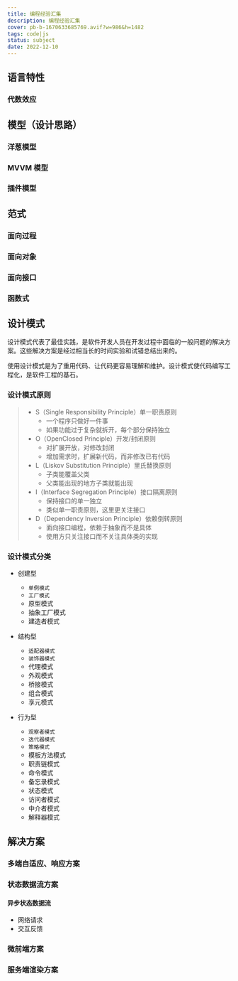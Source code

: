 ```yaml
---
title: 编程经验汇集
description: 编程经验汇集
cover: pb-b-1670633685769.avif?w=986&h=1482
tags: code|js
status: subject
date: 2022-12-10
---
```


## 语言特性

### 代数效应

## 模型（设计思路）

### 洋葱模型

### MVVM 模型

### 插件模型

## 范式

### 面向过程

### 面向对象

### 面向接口

### 函数式

## 设计模式

设计模式代表了最佳实践，是软件开发人员在开发过程中面临的一般问题的解决方案。这些解决方案是经过相当长的时间实验和试错总结出来的。

使用设计模式是为了重用代码、让代码更容易理解和维护。设计模式使代码编写工程化，是软件工程的基石。

### 设计模式原则

> - S（Single Responsibility Principle）单一职责原则
>   - 一个程序只做好一件事
>   - 如果功能过于复杂就拆开，每个部分保持独立
> - O（OpenClosed Principle）开发/封闭原则
>   - 对扩展开放，对修改封闭
>   - 增加需求时，扩展新代码，而非修改已有代码
> - L（Liskov Substitution Principle）里氏替换原则
>   - 子类能覆盖父类
>   - 父类能出现的地方子类就能出现
> - I（Interface Segregation Principle）接口隔离原则
>   - 保持接口的单一独立
>   - 类似单一职责原则，这里更关注接口
> - D（Dependency Inversion Principle）依赖倒转原则
>   - 面向接口编程，依赖于抽象而不是具体
>   - 使用方只关注接口而不关注具体类的实现

### 设计模式分类

- 创建型

  - `单例模式`
  - `工厂模式`
  - 原型模式
  - 抽象工厂模式
  - 建造者模式

- 结构型

  - `适配器模式`
  - `装饰器模式`
  - 代理模式
  - 外观模式
  - 桥接模式
  - 组合模式
  - 享元模式

- 行为型
  - `观察者模式`
  - `迭代器模式`
  - `策略模式`
  - 模板方法模式
  - 职责链模式
  - 命令模式
  - 备忘录模式
  - 状态模式
  - 访问者模式
  - 中介者模式
  - 解释器模式

## 解决方案

### 多端自适应、响应方案

### 状态数据流方案

#### 异步状态数据流

- 网络请求
- 交互反馈

### 微前端方案

### 服务端渲染方案
